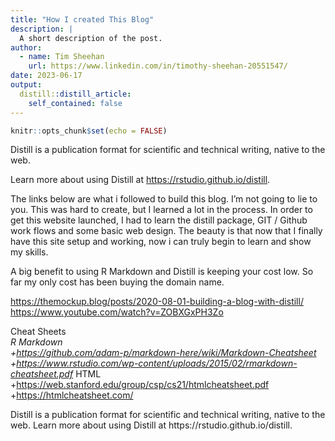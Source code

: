 ```yaml
---
title: "How I created This Blog"
description: |
  A short description of the post.
author:
  - name: Tim Sheehan
    url: https://www.linkedin.com/in/timothy-sheehan-20551547/
date: 2023-06-17
output:
  distill::distill_article:
    self_contained: false
---
```



```r
knitr::opts_chunk$set(echo = FALSE)
```

Distill is a publication format for scientific and technical writing, native to the web.

Learn more about using Distill at <https://rstudio.github.io/distill>.

The links below are what i followed to build this blog. I'm not going to lie to you. This was hard to create, but I learned a lot in the process. In order to get this website launched, I had to learn the distill package, GIT / Github work flows and some basic web design. The beauty is that now that I finally have this site setup and working, now i can truly begin to learn and show my skills.


A big benefit to using R Markdown and Distill is keeping your cost low. So far my only cost has been buying the domain name.

<https://themockup.blog/posts/2020-08-01-building-a-blog-with-distill/>
<https://www.youtube.com/watch?v=ZOBXGxPH3Zo>

Cheat Sheets <br>
*R Markdown <br>
  +<https://github.com/adam-p/markdown-here/wiki/Markdown-Cheatsheet>
  +<https://www.rstudio.com/wp-content/uploads/2015/02/rmarkdown-cheatsheet.pdf>
*HTML <br>
  +<https://web.stanford.edu/group/csp/cs21/htmlcheatsheet.pdf>
  +<https://htmlcheatsheet.com/>

Distill is a publication format for scientific and technical writing, native to the web.
Learn more about using Distill at https://rstudio.github.io/distill.
